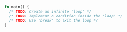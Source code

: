 ```rust
fn main() {
  /* TODO: Create an infinite 'loop' */
  /* TODO: Implement a condition inside the 'loop' */
  /* TODO: Use 'break' to exit the loop */
}

```